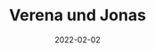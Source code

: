 ---
title: Verena und Jonas
date: 2022-02-02
image: /images/hochzeitsblog/kennenlernshooting/verena-jonas1.jpg
width: 2000
height: 1333
category: Kennenlernshooting
couple_category: 
weight: 6090
---